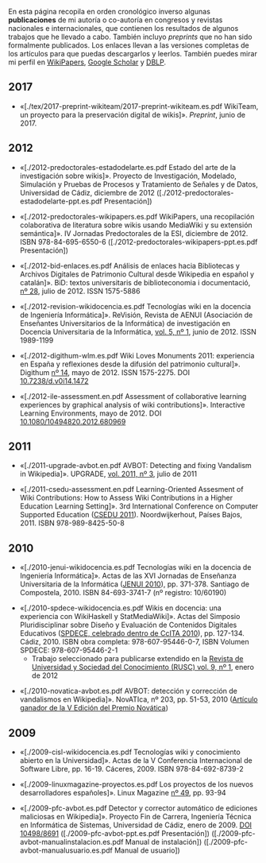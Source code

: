 {{header|1=Publicaciones}}

En esta página recopila en orden cronológico inverso algunas '''publicaciones''' de mi autoría o co-autoría en congresos y revistas nacionales e internacionales, que contienen los resultados de algunos trabajos que he llevado a cabo. También incluyo ''preprints'' que no han sido formalmente publicados. Los enlaces llevan a las versiones completas de los artículos para que puedas descargarlos y leerlos. También puedes mirar mi perfil en [http://wikipapers.referata.com/wiki/Emilio_J._Rodr%C3%ADguez-Posada WikiPapers], [http://scholar.google.es/citations?user=YKrAl7UAAAAJ Google Scholar] y [http://www.informatik.uni-trier.de/~ley/db/indices/a-tree/r/Rodr=iacute=guez=Posada:Emilio_J=.html DBLP].

<!--
Añadir mi perfil en https://arxiv.org cuando haya subido material
-->

== 2017 ==

* «[./tex/2017-preprint-wikiteam/2017-preprint-wikiteam.es.pdf WikiTeam, un proyecto para la preservación digital de wikis]». ''Preprint'', junio de 2017.

== 2012 ==

* «[./2012-predoctorales-estadodelarte.es.pdf Estado del arte de la investigación sobre wikis]». Proyecto de Investigación, Modelado, Simulación y Pruebas de Procesos y Tratamiento de Señales y de Datos, Universidad de Cádiz, diciembre de 2012 ([./2012-predoctorales-estadodelarte-ppt.es.pdf Presentación])

* «[./2012-predoctorales-wikipapers.es.pdf WikiPapers, una recopilación colaborativa de literatura sobre wikis usando MediaWiki y su extensión semántica]». IV Jornadas Predoctorales de la ESI, diciembre de 2012. ISBN 978-84-695-6550-6 ([./2012-predoctorales-wikipapers-ppt.es.pdf Presentación])

* «[./2012-bid-enlaces.es.pdf Análisis de enlaces hacia Bibliotecas y Archivos Digitales de Patrimonio Cultural desde Wikipedia en español y catalán]». BiD: textos universitaris de biblioteconomia i documentació, [http://www.ub.edu/bid/bid28.php nº 28], julio de 2012. ISSN 1575-5886

* «[./2012-revision-wikidocencia.es.pdf Tecnologías wiki en la docencia de Ingeniería Informática]». ReVisión, Revista de AENUI (Asociación de Enseñantes Universitarios de la Informática) de investigación en Docencia Universitaria de la Informática, <a href="http://www.aenui.net/ojs/index.php?journal=revision&page=issue&op=view&path[]=10">vol. 5, nº 1</a>, junio de 2012. ISSN 1989-1199

* «[./2012-digithum-wlm.es.pdf Wiki Loves Monuments 2011: experiencia en España y reflexiones desde la difusión del patrimonio cultural]». Digithum [http://digithum.uoc.edu/ojs/index.php/digithum/issue/view/n14 nº 14], mayo de 2012. ISSN 1575-2275. DOI [https://doi.org/10.7238/d.v0i14.1472 10.7238/d.v0i14.1472]

* «[./2012-ile-assessment.en.pdf Assessment of collaborative learning experiences by graphical analysis of wiki contributions]». Interactive Learning Environments, mayo de 2012. DOI [https://dx.doi.org/10.1080/10494820.2012.680969 10.1080/10494820.2012.680969]

== 2011 ==

* «[./2011-upgrade-avbot.en.pdf AVBOT: Detecting and fixing Vandalism in Wikipedia]». UPGRADE, [http://www.cepis.org/upgrade/index.jsp?p=2701&n=2757 vol. 2011, nº 3], julio de 2011

* «[./2011-csedu-assessment.en.pdf Learning-Oriented Assesment of Wiki Contributions: How to Assess Wiki Contributions in a Higher Education Learning Setting]». 3rd International Conference on Computer Supported Education ([http://www.csedu.org/CSEDU2011/ CSEDU 2011]). Noordwijkerhout, Países Bajos, 2011. ISBN 978-989-8425-50-8

== 2010 ==

* «[./2010-jenui-wikidocencia.es.pdf Tecnologías wiki en la docencia de Ingeniería Informática]». Actas de las XVI Jornadas de Enseñanza Universitaria de la Informática ([http://www.jenui2010.es/ JENUI 2010]), pp. 371-378. Santiago de Compostela, 2010. ISBN 84-693-3741-7 (nº registro: 10/60190)

* «[./2010-spdece-wikidocencia.es.pdf Wikis en docencia: una experiencia con WikiHaskell y StatMediaWiki]». Actas del Simposio Pluridisciplinar sobre Diseño y Evaluación de Contenidos Digitales Educativos ([http://ccita2010.uca.es/spdece SPDECE, celebrado dentro de CcITA 2010]), pp. 127-134. Cádiz, 2010. ISBN obra completa: 978-607-95446-0-7, ISBN Volumen SPDECE: 978-607-95446-2-1
** Trabajo seleccionado para publicarse extendido en la [http://rusc.uoc.edu/ojs/index.php/rusc/issue/view/v9n1 Revista de Universidad y Sociedad del Conocimiento (RUSC) vol. 9, nº 1], enero de 2012

* «[./2010-novatica-avbot.es.pdf AVBOT: detección y corrección de vandalismos en Wikipedia]». NovATIca, nº 203, pp. 51-53, 2010 ([http://www.ati.es/spip.php?article1775 Artículo ganador de la V Edición del Premio Novática])

== 2009 ==

* «[./2009-cisl-wikidocencia.es.pdf Tecnologías wiki y conocimiento abierto en la Universidad]». Actas de la V Conferencia Internacional de Software Libre, pp. 16-19. Cáceres, 2009. ISBN 978-84-692-8739-2

* «[./2009-linuxmagazine-proyectos.es.pdf Los proyectos de los nuevos desarrolladores españoles]». Linux Magazine [http://www.linux-magazine.es/issue/49 nº 49], pp. 93-94

* «[./2009-pfc-avbot.es.pdf Detector y corrector automático de ediciones maliciosas en Wikipedia]». Proyecto Fin de Carrera, Ingeniería Técnica en Informática de Sistemas, Universidad de Cádiz, enero de 2009. [http://hdl.handle.net/10498/8691 DOI 10498/8691] ([./2009-pfc-avbot-ppt.es.pdf Presentación]) ([./2009-pfc-avbot-manualinstalacion.es.pdf Manual de instalación]) ([./2009-pfc-avbot-manualusuario.es.pdf Manual de usuario])

{{footer}}
